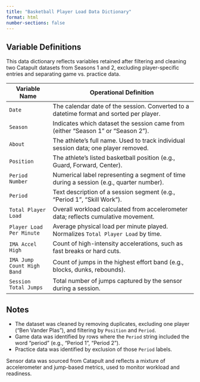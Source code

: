 ```yaml
---
title: "Basketball Player Load Data Dictionary"
format: html
number-sections: false
---
```


## Variable Definitions

This data dictionary reflects variables retained after filtering and cleaning two Catapult datasets from Seasons 1 and 2, excluding player-specific entries and separating game vs. practice data.

| Variable Name               | Operational Definition                                                                 |
|----------------------------|-----------------------------------------------------------------------------------------|
| `Date`                     | The calendar date of the session. Converted to a datetime format and sorted per player. |
| `Season`                   | Indicates which dataset the session came from (either "Season 1" or "Season 2").        |
| `About`                    | The athlete’s full name. Used to track individual session data; one player removed.     |
| `Position`                 | The athlete’s listed basketball position (e.g., Guard, Forward, Center).                |
| `Period Number`            | Numerical label representing a segment of time during a session (e.g., quarter number). |
| `Period`                   | Text description of a session segment (e.g., "Period 1", "Skill Work").                 |
| `Total Player Load`        | Overall workload calculated from accelerometer data; reflects cumulative movement.      |
| `Player Load Per Minute`   | Average physical load per minute played. Normalizes `Total Player Load` by time.       |
| `IMA Accel High`           | Count of high-intensity accelerations, such as fast breaks or hard cuts.               |
| `IMA Jump Count High Band` | Count of jumps in the highest effort band (e.g., blocks, dunks, rebounds).             |
| `Session Total Jumps`      | Total number of jumps captured by the sensor during a session.                         |

## Notes

- The dataset was cleaned by removing duplicates, excluding one player ("Ben Vander Plas"), and filtering by `Position` and `Period`.
- Game data was identified by rows where the `Period` string included the word "period" (e.g., "Period 1", "Period 2").
- Practice data was identified by exclusion of those `Period` labels.

Sensor data was sourced from Catapult and reflects a mixture of accelerometer and jump-based metrics, used to monitor workload and readiness.
